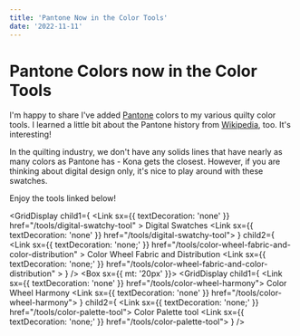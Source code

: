 ```yaml
---
title: 'Pantone Now in the Color Tools'
date: '2022-11-11'
---
```



# Pantone Colors now in the Color Tools

I'm happy to share I've added [Pantone](https://www.pantone.com/) colors to my various quilty color tools.
I learned a little bit about the Pantone history from [Wikipedia](https://en.wikipedia.org/wiki/Pantone), too.
It's interesting!

In the quilting industry, we don't have any solids lines that have nearly as many colors as Pantone has - Kona gets the closest.
However, if you are thinking about digital design only, it's nice to play around with these swatches.

Enjoy the tools linked below!

<GridDisplay
  child1={
    <Box>
      <Typography component="h3">
        <Link
          sx={{ textDecoration: 'none' }}
          href="/tools/digital-swatchy-tool"
        >
          Digital Swatches
        </Link>
      </Typography>
      <Link sx={{ textDecoration: 'none' }} href="/tools/digital-swatchy-tool">
        <BlogImage src="pantone1.jpg" width="2038" height="1252" />
      </Link>
    </Box>
  }
  child2={
    <Box>
      <Typography component="h3">
        <Link
          sx={{ textDecoration: 'none;' }}
          href="/tools/color-wheel-fabric-and-color-distribution"
        >
          Color Wheel Fabric and Distribution
        </Link>
      </Typography>
      <Link
        sx={{ textDecoration: 'none;' }}
        href="/tools/color-wheel-fabric-and-color-distribution"
      >
        <BlogImage src="pantone2.jpg" width="1176" height="848" />
      </Link>
    </Box>
  }
/>
<Box sx={{ mt: '20px' }}></Box>
<GridDisplay
  child1={
    <Box>
      <Typography component="h3">
        <Link sx={{ textDecoration: 'none' }} href="/tools/color-wheel-harmony">
          Color Wheel Harmony
        </Link>
      </Typography>
      <Link sx={{ textDecoration: 'none' }} href="/tools/color-wheel-harmony">
        <BlogImage src="pantone4.jpg" width="1002" height="744" />
      </Link>
    </Box>
  }
  child2={
    <Box>
      <Typography component="h3">
        <Link sx={{ textDecoration: 'none;' }} href="/tools/color-palette-tool">
          Color Palette tool
        </Link>
      </Typography>
      <Link sx={{ textDecoration: 'none;' }} href="/tools/color-palette-tool">
        <BlogImage src="pantone3.jpg" width="2052" height="1266" />
      </Link>
    </Box>
  }
/>
